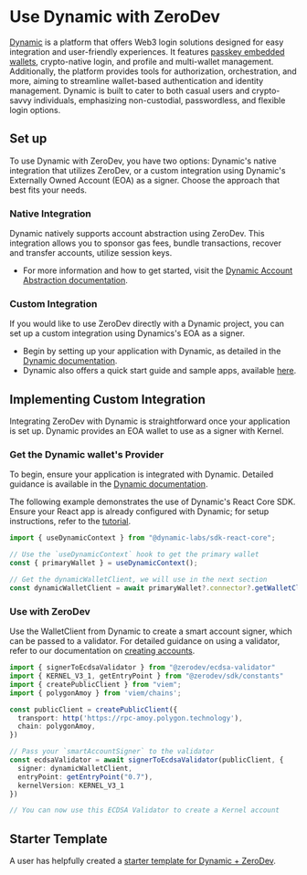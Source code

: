 # Use Dynamic with ZeroDev

[Dynamic](https://www.dynamic.xyz/) is a platform that offers Web3 login solutions designed for easy integration and user-friendly experiences. It features [passkey embedded wallets](https://www.dynamic.xyz/features/embedded-wallets), crypto-native login, and profile and multi-wallet management. Additionally, the platform provides tools for authorization, orchestration, and more, aiming to streamline wallet-based authentication and identity management. Dynamic is built to cater to both casual users and crypto-savvy individuals, emphasizing non-custodial, passwordless, and flexible login options.

## Set up

To use Dynamic with ZeroDev, you have two options: Dynamic's native integration that utilizes ZeroDev, or a custom integration using Dynamic's Externally Owned Account (EOA) as a signer. Choose the approach that best fits your needs.

### Native Integration

Dynamic natively supports account abstraction using ZeroDev. This integration allows you to sponsor gas fees, bundle transactions, recover and transfer accounts, utilize session keys.
- For more information and how to get started, visit the [Dynamic Account Abstraction documentation](https://docs.dynamic.xyz/smart-wallets/smart-wallet-providers/zerodev).

### Custom Integration
If you would like to use ZeroDev directly with a Dynamic project, you can set up a custom integration using Dynamics's EOA as a signer.
- Begin by setting up your application with Dynamic, as detailed in the [Dynamic documentation](https://docs.dynamic.xyz/introduction/welcome).
- Dynamic also offers a quick start guide and sample apps, available [here](https://docs.dynamic.xyz/quickstart).

## Implementing Custom Integration
Integrating ZeroDev with Dynamic is straightforward once your application is set up. Dynamic provides an EOA wallet to use as a signer with Kernel.

### Get the Dynamic wallet's Provider
To begin, ensure your application is integrated with Dynamic. Detailed guidance is available in the [Dynamic documentation](https://docs.dynamic.xyz/). 

The following example demonstrates the use of Dynamic's React Core SDK. Ensure your React app is already configured with Dynamic; for setup instructions, refer to the [tutorial](https://docs.dynamic.xyz/react-sdk/tutorial).
```typescript
import { useDynamicContext } from "@dynamic-labs/sdk-react-core";

// Use the `useDynamicContext` hook to get the primary wallet
const { primaryWallet } = useDynamicContext();

// Get the dynamicWalletClient, we will use in the next section
const dynamicWalletClient = await primaryWallet?.connector?.getWalletClient();
```

### Use with ZeroDev

Use the WalletClient from Dynamic to create a smart account signer, which can be passed to a validator. For detailed guidance on using a validator, refer to our documentation on [creating accounts](/sdk/core-api/create-account#api).

```typescript
import { signerToEcdsaValidator } from "@zerodev/ecdsa-validator"
import { KERNEL_V3_1, getEntryPoint } from "@zerodev/sdk/constants"
import { createPublicClient } from "viem";
import { polygonAmoy } from 'viem/chains';

const publicClient = createPublicClient({
  transport: http('https://rpc-amoy.polygon.technology'),
  chain: polygonAmoy,
})

// Pass your `smartAccountSigner` to the validator
const ecdsaValidator = await signerToEcdsaValidator(publicClient, {
  signer: dynamicWalletClient,
  entryPoint: getEntryPoint("0.7"),
  kernelVersion: KERNEL_V3_1
})

// You can now use this ECDSA Validator to create a Kernel account
```

## Starter Template

A user has helpfully created a [starter template for Dynamic + ZeroDev](https://github.com/tantodefi/se2-dynamic-zerodev).
